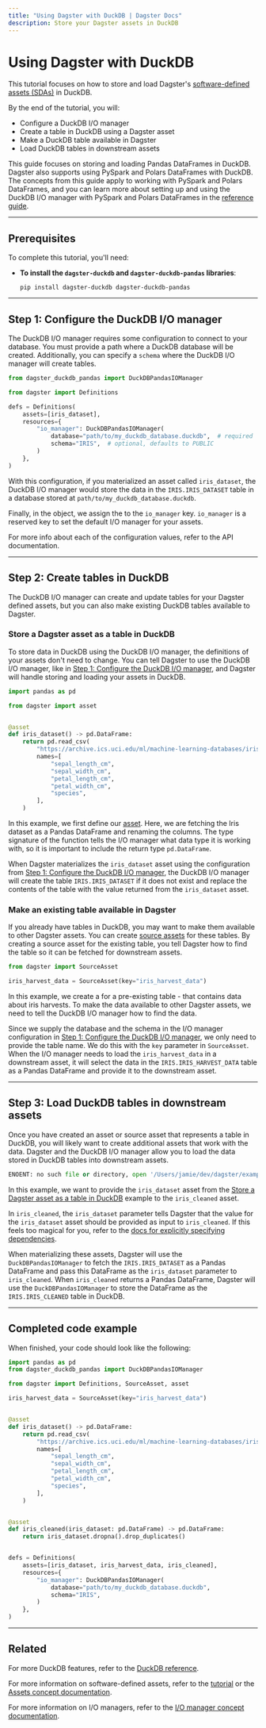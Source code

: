 ```yaml
---
title: "Using Dagster with DuckDB | Dagster Docs"
description: Store your Dagster assets in DuckDB
---
```


# Using Dagster with DuckDB

This tutorial focuses on how to store and load Dagster's [software-defined assets (SDAs)](/concepts/assets/software-defined-assets) in DuckDB.

By the end of the tutorial, you will:

- Configure a DuckDB I/O manager
- Create a table in DuckDB using a Dagster asset
- Make a DuckDB table available in Dagster
- Load DuckDB tables in downstream assets

This guide focuses on storing and loading Pandas DataFrames in DuckDB. Dagster also supports using PySpark and Polars DataFrames with DuckDB. The concepts from this guide apply to working with PySpark and Polars DataFrames, and you can learn more about setting up and using the DuckDB I/O manager with PySpark and Polars DataFrames in the [reference guide](/integrations/duckdb/reference).

---

## Prerequisites

To complete this tutorial, you'll need:

- **To install the `dagster-duckdb` and `dagster-duckdb-pandas` libraries**:

  ```shell
  pip install dagster-duckdb dagster-duckdb-pandas
  ```

---

## Step 1: Configure the DuckDB I/O manager

The DuckDB I/O manager requires some configuration to connect to your database. You must provide a path where a DuckDB database will be created. Additionally, you can specify a `schema` where the DuckDB I/O manager will create tables.

```python file=/integrations/duckdb/configuration.py startafter=start_example endbefore=end_example
from dagster_duckdb_pandas import DuckDBPandasIOManager

from dagster import Definitions

defs = Definitions(
    assets=[iris_dataset],
    resources={
        "io_manager": DuckDBPandasIOManager(
            database="path/to/my_duckdb_database.duckdb",  # required
            schema="IRIS",  # optional, defaults to PUBLIC
        )
    },
)
```

With this configuration, if you materialized an asset called `iris_dataset`, the DuckDB I/O manager would store the data in the `IRIS.IRIS_DATASET` table in a database stored at `path/to/my_duckdb_database.duckdb`.

Finally, in the <PyObject object="Definitions" /> object, we assign the <PyObject module="dagster_duckdb_pandas" object="DuckDBPandasIOManager" /> to the `io_manager` key. `io_manager` is a reserved key to set the default I/O manager for your assets.

For more info about each of the configuration values, refer to the <PyObject module="dagster_duckdb_pandas" object="DuckDBPandasIOManager" /> API documentation.

---

## Step 2: Create tables in DuckDB

The DuckDB I/O manager can create and update tables for your Dagster defined assets, but you can also make existing DuckDB tables available to Dagster.

<TabGroup>

<TabItem name="Create tables in DuckDB from Dagster assets">

### Store a Dagster asset as a table in DuckDB

To store data in DuckDB using the DuckDB I/O manager, the definitions of your assets don't need to change. You can tell Dagster to use the DuckDB I/O manager, like in [Step 1: Configure the DuckDB I/O manager](#step-1-configure-the-duckdb-io-manager), and Dagster will handle storing and loading your assets in DuckDB.

```python file=/integrations/duckdb/basic_example.py
import pandas as pd

from dagster import asset


@asset
def iris_dataset() -> pd.DataFrame:
    return pd.read_csv(
        "https://archive.ics.uci.edu/ml/machine-learning-databases/iris/iris.data",
        names=[
            "sepal_length_cm",
            "sepal_width_cm",
            "petal_length_cm",
            "petal_width_cm",
            "species",
        ],
    )
```

In this example, we first define our [asset](/concepts/assets/software-defined-assets). Here, we are fetching the Iris dataset as a Pandas DataFrame and renaming the columns. The type signature of the function tells the I/O manager what data type it is working with, so it is important to include the return type `pd.DataFrame`.

When Dagster materializes the `iris_dataset` asset using the configuration from [Step 1: Configure the DuckDB I/O manager](#step-1-configure-the-duckdb-io-manager), the DuckDB I/O manager will create the table `IRIS.IRIS_DATASET` if it does not exist and replace the contents of the table with the value returned from the `iris_dataset` asset.

</TabItem>

<TabItem name="Make existing tables available in Dagster">

### Make an existing table available in Dagster

If you already have tables in DuckDB, you may want to make them available to other Dagster assets. You can create [source assets](/concepts/assets/software-defined-assets#defining-external-asset-dependencies) for these tables. By creating a source asset for the existing table, you tell Dagster how to find the table so it can be fetched for downstream assets.

```python file=/integrations/duckdb/source_asset.py
from dagster import SourceAsset

iris_harvest_data = SourceAsset(key="iris_harvest_data")
```

In this example, we create a <PyObject object="SourceAsset" /> for a pre-existing table - that contains data about iris harvests. To make the data available to other Dagster assets, we need to tell the DuckDB I/O manager how to find the data.

Since we supply the database and the schema in the I/O manager configuration in [Step 1: Configure the DuckDB I/O manager](#step-1-configure-the-duckdb-io-manager), we only need to provide the table name. We do this with the `key` parameter in `SourceAsset`. When the I/O manager needs to load the `iris_harvest_data` in a downstream asset, it will select the data in the `IRIS.IRIS_HARVEST_DATA` table as a Pandas DataFrame and provide it to the downstream asset.

</TabItem>
</TabGroup>

---

## Step 3: Load DuckDB tables in downstream assets

Once you have created an asset or source asset that represents a table in DuckDB, you will likely want to create additional assets that work with the data. Dagster and the DuckDB I/O manager allow you to load the data stored in DuckDB tables into downstream assets.

```python file=/integrations/duckdb0/load_downstream.py startafter=start_example endbefore=end_example
ENOENT: no such file or directory, open '/Users/jamie/dev/dagster/examples/docs_snippets/docs_snippets/integrations/duckdb0/load_downstream.py'
```

In this example, we want to provide the `iris_dataset` asset from the [Store a Dagster asset as a table in DuckDB](#store-a-dagster-asset-as-a-table-in-duckdb) example to the `iris_cleaned` asset.

In `iris_cleaned`, the `iris_dataset` parameter tells Dagster that the value for the `iris_dataset` asset should be provided as input to `iris_cleaned`. If this feels too magical for you, refer to the [docs for explicitly specifying dependencies](/concepts/assets/software-defined-assets#defining-explicit-dependencies).

When materializing these assets, Dagster will use the `DuckDBPandasIOManager` to fetch the `IRIS.IRIS_DATASET` as a Pandas DataFrame and pass this DataFrame as the `iris_dataset` parameter to `iris_cleaned`. When `iris_cleaned` returns a Pandas DataFrame, Dagster will use the `DuckDBPandasIOManager` to store the DataFrame as the `IRIS.IRIS_CLEANED` table in DuckDB.

---

## Completed code example

When finished, your code should look like the following:

```python file=/integrations/duckdb/full_example.py
import pandas as pd
from dagster_duckdb_pandas import DuckDBPandasIOManager

from dagster import Definitions, SourceAsset, asset

iris_harvest_data = SourceAsset(key="iris_harvest_data")


@asset
def iris_dataset() -> pd.DataFrame:
    return pd.read_csv(
        "https://archive.ics.uci.edu/ml/machine-learning-databases/iris/iris.data",
        names=[
            "sepal_length_cm",
            "sepal_width_cm",
            "petal_length_cm",
            "petal_width_cm",
            "species",
        ],
    )


@asset
def iris_cleaned(iris_dataset: pd.DataFrame) -> pd.DataFrame:
    return iris_dataset.dropna().drop_duplicates()


defs = Definitions(
    assets=[iris_dataset, iris_harvest_data, iris_cleaned],
    resources={
        "io_manager": DuckDBPandasIOManager(
            database="path/to/my_duckdb_database.duckdb",
            schema="IRIS",
        )
    },
)
```

---

## Related

For more DuckDB features, refer to the [DuckDB reference](/integrations/duckdb/reference).

For more information on software-defined assets, refer to the [tutorial](/tutorial) or the [Assets concept documentation](/concepts/assets/software-defined-assets).

For more information on I/O managers, refer to the [I/O manager concept documentation](/concepts/io-management/io-managers).
